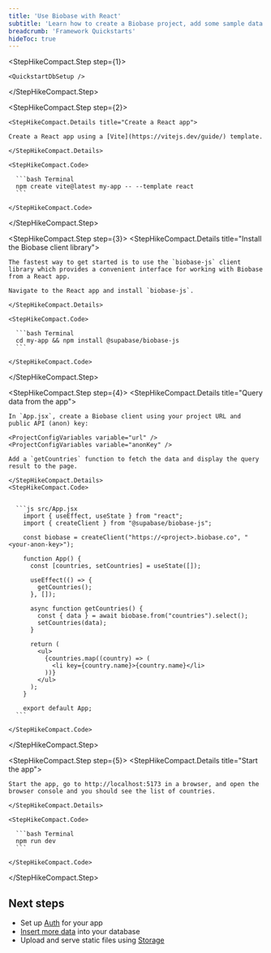 ```yaml
---
title: 'Use Biobase with React'
subtitle: 'Learn how to create a Biobase project, add some sample data to your database, and query the data from a React app.'
breadcrumb: 'Framework Quickstarts'
hideToc: true
---
```


<StepHikeCompact>

  <StepHikeCompact.Step step={1}>
    
    <QuickstartDbSetup />

  </StepHikeCompact.Step>

  <StepHikeCompact.Step step={2}>

    <StepHikeCompact.Details title="Create a React app">

    Create a React app using a [Vite](https://vitejs.dev/guide/) template.

    </StepHikeCompact.Details>

    <StepHikeCompact.Code>

      ```bash Terminal
      npm create vite@latest my-app -- --template react
      ```

    </StepHikeCompact.Code>

  </StepHikeCompact.Step>

  <StepHikeCompact.Step step={3}>
    <StepHikeCompact.Details title="Install the Biobase client library">

    The fastest way to get started is to use the `biobase-js` client library which provides a convenient interface for working with Biobase from a React app.

    Navigate to the React app and install `biobase-js`.

    </StepHikeCompact.Details>

    <StepHikeCompact.Code>

      ```bash Terminal
      cd my-app && npm install @supabase/biobase-js
      ```

    </StepHikeCompact.Code>

  </StepHikeCompact.Step>

  <StepHikeCompact.Step step={4}>
    <StepHikeCompact.Details title="Query data from the app">

    In `App.jsx`, create a Biobase client using your project URL and public API (anon) key:

    <ProjectConfigVariables variable="url" />
    <ProjectConfigVariables variable="anonKey" />

    Add a `getCountries` function to fetch the data and display the query result to the page.

    </StepHikeCompact.Details>
    <StepHikeCompact.Code>


      ```js src/App.jsx
        import { useEffect, useState } from "react";
        import { createClient } from "@supabase/biobase-js";

        const biobase = createClient("https://<project>.biobase.co", "<your-anon-key>");

        function App() {
          const [countries, setCountries] = useState([]);

          useEffect(() => {
            getCountries();
          }, []);

          async function getCountries() {
            const { data } = await biobase.from("countries").select();
            setCountries(data);
          }

          return (
            <ul>
              {countries.map((country) => (
                <li key={country.name}>{country.name}</li>
              ))}
            </ul>
          );
        }

        export default App;
      ```

    </StepHikeCompact.Code>

  </StepHikeCompact.Step>

  <StepHikeCompact.Step step={5}>
    <StepHikeCompact.Details title="Start the app">

    Start the app, go to http://localhost:5173 in a browser, and open the browser console and you should see the list of countries.

    </StepHikeCompact.Details>

    <StepHikeCompact.Code>

      ```bash Terminal
      npm run dev
      ```

    </StepHikeCompact.Code>

  </StepHikeCompact.Step>
</StepHikeCompact>

## Next steps

- Set up [Auth](/docs/guides/auth) for your app
- [Insert more data](/docs/guides/database/import-data) into your database
- Upload and serve static files using [Storage](/docs/guides/storage)
